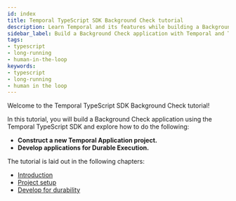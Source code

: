 ```yaml
---
id: index
title: Temporal TypeScript SDK Background Check tutorial
description: Learn Temporal and its features while building a Background Check application
sidebar_label: Build a Background Check application with Temporal and TypeScript
tags:
- typescript
- long-running
- human-in-the-loop
keywords:
- typescript
- long-running
- human in the loop
---
```


Welcome to the Temporal TypeScript SDK Background Check tutorial!

In this tutorial, you will build a Background Check application using the Temporal TypeScript SDK and explore how to do the following:

- **Construct a new Temporal Application project.**
- **Develop applications for Durable Execution.**

The tutorial is laid out in the following chapters:


- [Introduction](/tutorials/typescript/background-check/introduction.mdx)
- [Project setup](/tutorials/typescript/background-check/project-setup.mdx)
- [Develop for durability](/tutorials/typescript/background-check/durable-execution.mdx)
